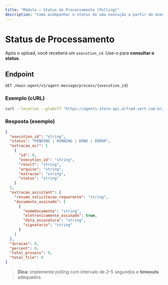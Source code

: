 ```yaml
---
title: "Módulo — Status de Processamento (Polling)"
description: "Como acompanhar o status de uma execução a partir do execution_id."
---
```


# Status de Processamento

Após o upload, você receberá um `execution_id`. Use-o para **consultar o status**.

## Endpoint

```
GET /main-agent/v1/agent-message/process/{execution_id}
```

### Exemplo (cURL)
```bash
curl --location --globoff "https://agents-store-api.alfred.vert.com.br/main-agent/v1/agent-message/process/<EXECUTION_ID>"   --header "accept: application/json"   --header "Authorization: Bearer <JWT>"
```

### Resposta (exemplo)
```json
{
  "execution_id": "string",
  "status": "PENDING | RUNNING | DONE | ERROR",
  "extracao_ocr": [
    {
      "id": 0,
      "execution_id": "string",
      "result": "string",
      "arquivo": "string",
      "extracao": "string",
      "status": "string"
    }
  ],
  "extracao_assistant": {
    "resumo_solicitacao_requerente": "string",
    "documento_assinado": [
      {
        "nomeDocumento": "string",
        "eletronicamente_assinado": true,
        "data_assinatura": "string",
        "signatario": "string"
      }
    ]
  },
  "duracao": 0,
  "percent": 0,
  "total_process": 0,
  "total_file": 0
}
```

> **Dica:** implemente polling com intervalo de 2–5 segundos e **timeouts** adequados.
